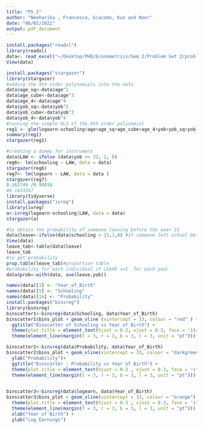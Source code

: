 ```yaml
---
title: "PS_2"
author: "Neeharika , Francesca, Giacomo, Kun and Noor"
date: "06/02/2022"
output: pdf_document
---
```


```r
install.packages("readxl")
library(readxl)
data<- read_excel("~/Desktop/PHD/Econometrics/Sem 2/Problem Set 2/problem_set_2.xls")
View(data)
```


```r
install.packages("stargazer")
library(stargazer)
#adding the 4th order polynomials into the data
data$age_sq<-data$age^2
data$age_cube<-data$age^3
data$age_4<-data$age^4
data$yob_sq<-data$yob^2
data$yob_cube<-data$yob^3
data$yob_4<-data$yob^4
#running the simple OLS of the 4th order polynomial
reg1 <- glm(logearn~schooling+age+age_sq+age_cube+age_4+yob+yob_sq+yob_cube+yob_4, data = data)
summary(reg1)
stargazer(reg1)
```


```r
#creating a dummy for instrument
data$LAW <- ifelse (data$yob >= 33, 1, 0)
reg6<- lm(schooling ~ LAW, data = data)
stargazer(reg6)
reg7<- lm(logearn ~ LAW, data = data )
stargazer(reg7)
0.161749 /0.99034
#0.1633267
library(tidyverse)
install.packages("ivreg")
library(ivreg)
a<-ivreg(logearn~schooling|LAW, data = data)
stargazer(a)
```

```r
#to obtain the probability of someone leaving before the year 15
data$leave<-ifelse(data$schooling < 15,1,0) #if someone left school before 15 = 1 and 0 otherwise
View(data)
leave_tab<-table(data$leave)
leave_tab
#to get probability
prop.table(leave_tab)#proportion table
#probability for each individual if LEAVE ==1  for each year
data$prob<-with(data, ave(leave,yob))
```

```r
names(data)[3] <- "Year_of_Birth"
names(data)[5] <- "Schooling"
names(data)[14] <- "Probability"
install.packages("binsreg")
library(binsreg)
binscatter1<-binsreg(data$Schooling, data$Year_of_Birth)
binscatter1$bins_plot + geom_vline (xintercept = 33, colour = "red" ) + xlab("Year of Birth") + ylab("Schooling")
  ggtitle("Binscatter of Schooling vs Year of Birth") + 
  theme(plot.title = element_text(hjust = 0.3, vjust = 0.3, face = 'italic')) +
  theme(element_line(margin(t = 3, r = 3, b = 3, l = 3, unit = "pt")))

binscatter2<-binsreg(data$Probability, data$Year_of_Birth)
binscatter2$bins_plot + geom_vline(xintercept = 33, colour = "darkgreen") +  xlab("Year of Birth") + 
  ylab("Probability")+
  ggtitle("Binscatter : Probability vs Year of Birth") + 
  theme(plot.title = element_text(hjust = 0.3 , vjust = 0.3, face = 'italic')) + 
  theme(element_line(margin(t = 3, r = 3, b = 3, l = 3, unit = "pt")))  
  

binscatter3<-binsreg(data$logearn, data$Year_of_Birth)
binscatter3$bins_plot + geom_vline(xintercept = 33, colour = "orange") + ggtitle("Binscatter : Log earnings vs Year of Birth") +
  theme(plot.title = element_text(hjust = 0.3 , vjust = 0.3, face = 'italic')) + theme(plot.caption = element_text("Yob = 33")) +
  theme(element_line(margin(t = 3, r = 3, b = 3, l = 3, unit = "pt"))) + 
  xlab("Year of Birth") + 
  ylab("Log Earnings")
```